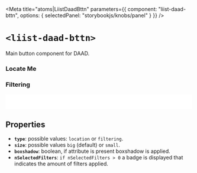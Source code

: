 
<Meta
  title="atoms|LiistDaadBttn"
  parameters={{
    component: "liist-daad-bttn",
    options: { selectedPanel: "storybookjs/knobs/panel" }
  }}
/>

# `<liist-daad-bttn>`

Main button component for DAAD.

### Locate Me
<Preview>
    <liist-daad-bttn
      type="location"
      boxshadow
    ></liist-daad-bttn>
    <liist-daad-bttn
      type="location"
      size="small"
      boxshadow
    ></liist-daad-bttn>
</Preview>

### Filtering
<Preview>
      <div style="padding: 20px; background-color: white; display:flex; justify-content: space-around;">
        <liist-daad-bttn
          type="filtering"
          boxshadow
        ></liist-daad-bttn>
        <liist-daad-bttn
          type="filtering"
          size="small"
          boxshadow
        ></liist-daad-bttn>
        <liist-daad-bttn
          type="filtering"
          size="small"
          nSelectedFilters="4"
          boxshadow
        ></liist-daad-bttn>
      </div>
</Preview>

## Properties

- **`type`**: possible values: `location` or `filtering`.
- **`size`**: possible values `big` (default) or `small`.
- **`boxshadow`**: boolean, if attribute is present boxshadow is applied.
- **`nSelectedFilters`**: `if nSelectedFilters > 0` a badge is displayed that indicates the amount of filters applied.
